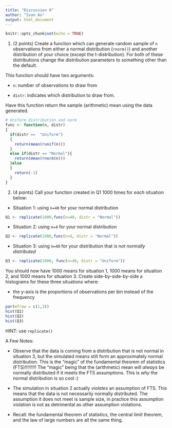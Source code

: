 ---
title: "Discussion 8"
author: "Ivan Ao"
output: html_document
---

```{r setup, include=FALSE}
knitr::opts_chunk$set(echo = TRUE)
```

1) (2 points) Create a function which can generate random sample of `n` observations from either a normal distribution (`rnorm()`) and another distribution of your choice (except the t-distribution). For both of these distributions change the distribution parameters to something other than the default. 

This function should have two arguments: 

- `n`: number of observations to draw from

- `distr`: indicates which distribution to draw from.

Have this function return the sample (arithmetic) mean using the data generated.

```{r}
# Uniform distribution and norm
func <- function(n, distr)
{
  if(distr ==  "Uniform")
  {
    return(mean(runif(n)))
  }
  else if(distr == "Normal"){
    return(mean(rnorm(n)))
  }else
  {
    return(-1)
  }
}
```


2) (4 points) Call your function created in Q1 1000 times for *each* situation below: 

- Situation 1: using `n=40` for your normal distribution
```{r}
Q1 <- replicate(1000,func(n=40, distr = "Normal"))
```

- Situation 2: using `n=4` for your normal distribution
```{r}
Q2 <- replicate(1000,func(n=4, distr = "Normal"))
```


- Situation 3: using `n=40` for your distribution that is *not normally distributed*
```{r}
Q3 <- replicate(1000, func(n=40, distr = "Uniform"))
```


You should now have 1000 means for situation 1, 1000 means for situation 2, and 1000 means for situation 3. Create side-by-side-by-side a histograms for these three situations where: 

- the y-axis is the proportions of observations per bin instead of the frequency  
```{r}
par(mfrow = c(1,3))
hist(Q1)
hist(Q2)
hist(Q3)
```


HINT: use `replicate()`




A Few Notes: 

- Observe that the data is coming from a distribution that is not normal in situation 3, but the simulated means still form an approximately normal distribution. This is the "magic" of the fundamental theorem of statistics (FTS)!!!!!!!!! The "magic" being that the (arithmetic) mean will *always* be normally distributed if it meets the FTS assumptions.  This is *why* the normal distribution is so cool :)

- The simulation in situation 2 actually *violates* an assumption of FTS.  This means that the data is not necessarily normally distributed. The assumption it does not meet is sample size, in practice this assumption violation is not as detrimental as other assumption violations.

- Recall: the fundamental theorem of statistics, the central limit theorem, and the law of large numbers are all the same thing. 

